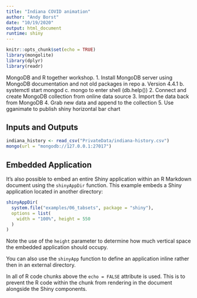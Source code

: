 ```yaml
---
title: "Indiana COVID animation"
author: "Andy Borst"
date: "10/19/2020"
output: html_document
runtime: shiny
---
```


```r
knitr::opts_chunk$set(echo = TRUE)
library(mongolite)
library(dplyr)
library(readr)

```

MongoDB and R together workshop.
1. Install MongoDB server using MongoDB documentation and not old packages in repo
  a. Version 4.4.1
  b. systemctl start mongod
  c. mongo to enter shell (db.help()) 
2. Connect and create MongoDB collection from online data source 
3. Import the data back from MongoDB
4. Grab new data and append to the collection
5. Use gganimate to publish shiny horizontal bar chart 

## Inputs and Outputs


```r

indiana_history <- read_csv("PrivateData/indiana-history.csv")
mongo(url = "mongodb://127.0.0.1:27017")


```

## Embedded Application

It's also possible to embed an entire Shiny application within an R Markdown document using the `shinyAppDir` function. This example embeds a Shiny application located in another directory:

```r
shinyAppDir(
  system.file("examples/06_tabsets", package = "shiny"),
  options = list(
    width = "100%", height = 550
  )
)
```

Note the use of the `height` parameter to determine how much vertical space the embedded application should occupy.

You can also use the `shinyApp` function to define an application inline rather then in an external directory.

In all of R code chunks above the `echo = FALSE` attribute is used. This is to prevent the R code within the chunk from rendering in the document alongside the Shiny components.



